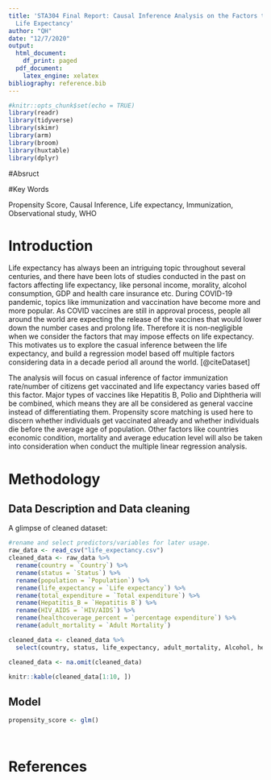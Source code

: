 ```yaml
---
title: 'STA304 Final Report: Causal Inference Analysis on the Factors that affect
  Life Expectancy'
author: "QH"
date: "12/7/2020"
output:
  html_document:
    df_print: paged
  pdf_document:
    latex_engine: xelatex
bibliography: reference.bib
---
```


```r
#knitr::opts_chunk$set(echo = TRUE)
library(readr)
library(tidyverse)
library(skimr)
library(arm)
library(broom)
library(huxtable)
library(dplyr)
```

#Absruct

#Key Words

Propensity Score, Causal Inference, Life expectancy, Immunization, Observational study, WHO

# Introduction

Life expectancy has always been an intriguing topic throughout several centuries, and 
there have been lots of studies conducted in the past on factors affecting life expectancy, like personal income, morality, alcohol consumption, GDP and health care insurance etc. During COVID-19 pandemic, topics like immunization and vaccination have become more and more popular. As COVID vaccines are still in approval process, people all around the world are expecting the release of the vaccines that would lower down the number cases and prolong life. Therefore it is non-negligible when we consider the factors that may impose effects on life expectancy. This motivates us to explore the casual inference between the life expectancy, and build a regression model based off multiple factors considering data in a decade period all around the world. [@citeDataset]

The analysis will focus on casual inference of factor immunization rate/number of citizens get vaccinated and life expectancy varies based off this factor. Major types of vaccines like Hepatitis B, Polio and Diphtheria will be combined, which means they are all be considered as general vaccine instead of differentiating them. Propensity score matching is used here to discern whether individuals get vaccinated already and whether individuals die before the average age of population. Other factors like countries economic condition, mortality and average education level will also be taken into consideration when conduct the multiple linear regression analysis.


# Methodology

## Data Description and Data cleaning

A glimpse of cleaned dataset:

```r
#rename and select predictors/variables for later usage.
raw_data <- read_csv("life_expectancy.csv")
cleaned_data <- raw_data %>%
  rename(country = `Country`) %>%
  rename(status = `Status`) %>%
  rename(population = `Population`) %>%
  rename(life_expectancy = `Life expectancy`) %>%
  rename(total_expenditure = `Total expenditure`) %>%
  rename(Hepatitis_B = `Hepatitis B`) %>%
  rename(HIV_AIDS = `HIV/AIDS`) %>%
  rename(healthcoverage_percent = `percentage expenditure`) %>%
  rename(adult_mortality = `Adult Mortality`)

cleaned_data <- cleaned_data %>% 
  select(country, status, life_expectancy, adult_mortality, Alcohol, healthcoverage_percent, Hepatitis_B, BMI, Polio, total_expenditure, Diphtheria, GDP, Schooling)

cleaned_data <- na.omit(cleaned_data)

knitr::kable(cleaned_data[1:10, ])
```

## Model
```r
propensity_score <- glm()




```





# References



